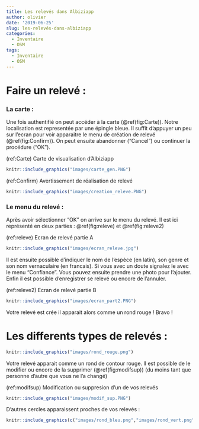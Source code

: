 ```yaml
---
title: Les relevés dans Albiziapp
author: olivier
date: '2019-06-25'
slug: les-relevés-dans-albiziapp
categories:
  - Inventaire
  - OSM
tags:
  - Inventaire
  - OSM
---
```


# Faire un relevé : 

### La carte : 

Une fois authentifié on peut accéder à la carte (\@ref(fig:Carte)). Notre localisation est representée par une épingle bleue. Il suffit d'appuyer un peu sur l'ecran pour voir apparaitre le menu de création de relevé (\@ref(fig:Confirm)). On peut ensuite abandonner ("Cancel") ou continuer la procédure ("OK").

<!-- il faut avancer réferencer les caption pour les images --> 
<!-- puis utilsier \@ref(fig:foo) pour en faire le lien --> 
(ref:Carte) Carte de visualisation d'Albiziapp 


```r
knitr::include_graphics("images/carte_gen.PNG")
```

(ref:Confirm) Avertissement de réalisation de relevé 

```r
knitr::include_graphics("images/creation_releve.PNG")
```

### Le menu du relevé : 

Après avoir sélectionner "OK" on arrive sur le menu du relevé. Il est ici représenté en deux parties :  \@ref(fig:releve) et \@ref(fig:releve2)

(ref:releve) Ecran de relevé partie A


```r
knitr::include_graphics("images/ecran_releve.jpg")
```

Il est ensuite possible d'indiquer le nom de l'espèce (en latin), son genre et son nom vernaculaire (en francais). Si vous avec un doute signalez le avec le menu "Confiance". Vous pouvez ensuite prendre une photo pour l'ajouter. Enfin il est possible d'enregistrer se relevé ou encore de l'annuler.

(ref:releve2) Ecran de relevé partie B

```r
knitr::include_graphics("images/ecran_part2.PNG")
```


Votre relevé est crée il apparait alors comme un rond rouge ! Bravo !


# Les differents types de relevés  : 


```r
knitr::include_graphics("images/rond_rouge.png")
```

Votre relevé apparait comme un rond de contour rouge. Il est possible de le modifier ou encore de la supprimer (\@ref(fig:modifsup)) (du moins tant que personne d'autre que vous ne l'a changé) 

(ref:modifsup) Modification ou suppresion d'un de vos relevés

```r
knitr::include_graphics("images/modif_sup.PNG")
```


D'autres cercles apparaissent proches de vos relevés :


```r
knitr::include_graphics(c("images/rond_bleu.png","images/rond_vert.png"))
```


